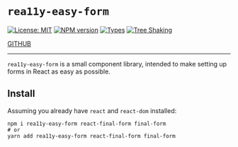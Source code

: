 
<Meta title="Home" />

# `rea11y-easy-form`

[![License: MIT](https://img.shields.io/badge/License-MIT-green.svg)](https://opensource.org/licenses/MIT)
[![NPM version](https://img.shields.io/npm/v/rea11y-easy-form.svg)](http://npm.im/rea11y-easy-form)
[![Types](https://flat.badgen.net/npm/types/rea11y-easy-form)](https://www.npmjs.com/package/rea11y-easy-form)
[![Tree Shaking](https://flat.badgen.net/bundlephobia/tree-shaking/rea11y-easy-form)](https://bundlephobia.com/result?p=rea11y-easy-form)

[GITHUB](https://github.com/mynamesleon/rea11y-easy-form)

---

`rea11y-easy-form` is a small component library, intended to make setting up
forms in React as easy as possible.

## Install

Assuming you already have `react` and `react-dom` installed:

```shell
npm i rea11y-easy-form react-final-form final-form
# or
yarn add rea11y-easy-form react-final-form final-form
```
